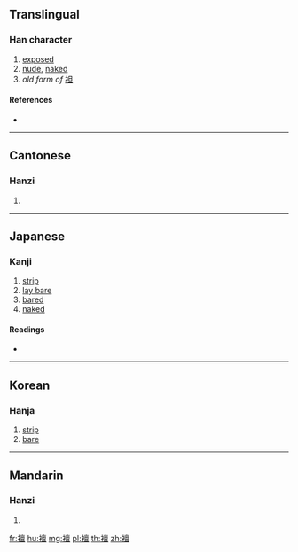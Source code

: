 {{character info/new}}
==Translingual==

===Han character===
{{Han char|rn=145|rad=衣|as=13|sn=19|four=30216|canj=LYWM}}

# [[exposed]]
# [[nude]], [[naked]]
# ''old form of'' [[袒]]

====References====
* {{Han ref|kx=1126.010|dkj=34652|dj=1593.110|hdz=53118.090|uh=8962|ud=35170|bh=F2E9|bd=62185}}

----

==Cantonese==

===Hanzi===
{{yue-hanzi|jyut=|y=taan2}}

# {{defn|lang=yue|sort=衣13}}

----

==Japanese==

===Kanji===
{{ja-kanji|grade=|rs=衣13}}

# [[strip]]
# [[lay bare]]
# [[bared]]
# [[naked]]

====Readings====
* {{ja-readings|on=[[たん]] (tan), [[だん]] (dan), [[せん]] (sen), [[ちん]] (chin)|kun=[[はだぬぎ]] (hadanugi)|nanori=}}

----

==Korean==

===Hanja===
{{ko-hanja|hangeul=단|eumhun=|rv=dan|mr=tan|y=tan}}

# [[strip]]
# [[bare]]

----

==Mandarin==

===Hanzi===
{{cmn-hanzi|pin=[[tǎn]] ([[tan3]]), [[zhàn]] ([[zhan4]])|wg=t'an<sup>3</sup>, chan<sup>4</sup>}}

# {{defn|lang=cmn|sort=衣13}}

[[fr:襢]]
[[hu:襢]]
[[mg:襢]]
[[pl:襢]]
[[th:襢]]
[[zh:襢]]